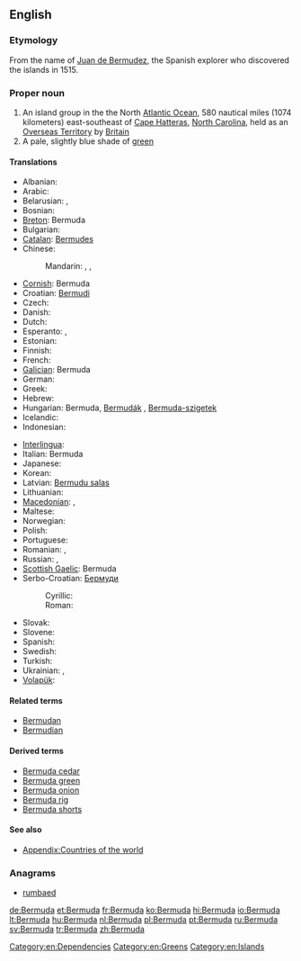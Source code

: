 {{also|bermuda}}
==English==

===Etymology===
From the name of [[w:Juan de Bermudez|Juan de Bermudez]], the Spanish explorer who discovered the islands in 1515.

===Proper noun===
{{wikipedia}}
{{en-proper noun}}

# An island group in the the North [[Atlantic Ocean]], 580 nautical miles (1074 kilometers) east-southeast of [[Cape Hatteras]], [[North Carolina]], held as an [[Overseas Territory]] by [[Britain]]
# A pale, slightly blue shade of [[green]]
#: {{color panel|7DD8C6}}

====Translations====
{{trans-top|island group}}
* Albanian: {{t-|sq|Bermuda|xs=Albanian}}
* Arabic: {{t|ar|جزر برمودا|f|p|tr=júzur barmūda|sc=Arab}}
* Belarusian: {{t|be|Бэрмуды|f|p|tr=Bermúdy|sc=Cyrl}}, {{t|be|Бэрмудзкія выспы|f|p|tr=Bermúdzkija výspy|sc=Cyrl}}
* Bosnian: {{t-|bs|Bermuda|f}}
* [[Breton]]: Bermuda
* Bulgarian: {{t|bg|Бермуда|f|tr=Bermúda|sc=Cyrl}}
* [[Catalan]]: [[Bermudes]]
* Chinese:
*: Mandarin: {{t|zh|百慕大|tr=Bǎimùdà|sc=Hani}}, {{t|zh|百慕大群島|sc=Hani}}, {{t|zh|百慕大群岛|tr=Bǎimùdà qúndǎo|sc=Hani}}
* [[Cornish]]: Bermuda
* Croatian: [[Bermudi]]
* Czech: {{t-|cs|Bermudy|p}}
* Danish: {{t-|da|Bermuda}}
* Dutch: {{t+|nl|Bermuda}}
* Esperanto: {{t|eo|Bermudo}}, {{t|eo|Bermudoj}}
* Estonian: {{t+|et|Bermuda}}
* Finnish: {{t-|fi|Bermuda}}
* French: {{t+|fr|Bermudes|f|p}}
* [[Galician]]: Bermuda
* German: {{t+|de|Bermudas|p}}
* Greek: {{t|el|Βερμούδες|tr=Vermúdes}}
* Hebrew: {{t|he|ברמודה|tr=Bermuda|sc=Hebr}}
* Hungarian: Bermuda, [[Bermudák]] {{p}}, [[Bermuda-szigetek]] {{p}}
* Icelandic: {{t|is|Bermúda}}
* Indonesian: {{t-|id|Bermuda|xs=Indonesian}}
{{trans-mid}}
* [[Interlingua]]: {{t|ia|Bermuda}}
* Italian: Bermuda {{f|p}}
* Japanese: {{t|ja|バーミューダ|tr=Bāmyūda|sc=Jpan}}
* Korean: {{t|ko|버뮤다|tr=Beomyuda}}
* Latvian: [[Bermudu salas]]
* Lithuanian: {{t+|lt|Bermudai|xs=Lithuanian}}
* [[Macedonian]]: {{t|mk|Бермуди|f|p|tr=Bermúdi}},  {{t|mk|Бермуда|f|tr=Bermúda}}
* Maltese: {{t-|mt|Bermuda|xs=Maltese}}
* Norwegian: {{t-|no|Bermuda}}
* Polish: {{t+|pl|Bermudy|p}}
* Portuguese: {{t+|pt|Bermudas|p}}
* Romanian: {{t-|ro|Bermuda}}, {{t-|ro|Bermude|f}}
* Russian: {{t|ru|Бермуды|m|p|tr=Bermúdy|sc=Cyrl}}, {{t|ru|Бермудские острова|m|p|tr=Bermúdskije ostrová|sc=Cyrl}}
* [[Scottish Gaelic]]: Bermuda
* Serbo-Croatian: [[Бермуди]]
*: Cyrillic: {{t|sh|Бермуди|p|sc=Cyrl}}
*: Roman: {{t|sh|Bermudi|p}}
* Slovak: {{t-|sk|Bermudy|p}}
* Slovene: {{t-|sl|Bermuda|f}}
* Spanish: {{t+|es|Bermudas|f|p}}
* Swedish: {{t+|sv|Bermuda}}
* Turkish: {{t+|tr|Bermuda}}
* Ukrainian: {{t|uk|Бермуди|m|p|tr=Bermúdy|sc=Cyrl}}, {{t|uk|Бермудські острови|m|p|tr=Bermúds’ki ostrový|sc=Cyrl}}
* [[Volapük]]: {{t|vo|Bärmuduäns}}
{{trans-bottom}}

====Related terms====
* [[Bermudan]]
* [[Bermudian]]

====Derived terms====
* [[Bermuda cedar]]
* [[Bermuda green]]
* [[Bermuda onion]]
* [[Bermuda rig]]
* [[Bermuda shorts]]

====See also====
* [[Appendix:Countries of the world]]

===Anagrams===
* [[rumbaed#English|rumbaed]]

[[Category:en:Dependencies]]
[[Category:en:Greens]]
[[Category:en:Islands]]

[[de:Bermuda]]
[[et:Bermuda]]
[[fr:Bermuda]]
[[ko:Bermuda]]
[[hi:Bermuda]]
[[io:Bermuda]]
[[lt:Bermuda]]
[[hu:Bermuda]]
[[nl:Bermuda]]
[[pl:Bermuda]]
[[pt:Bermuda]]
[[ru:Bermuda]]
[[sv:Bermuda]]
[[tr:Bermuda]]
[[zh:Bermuda]]